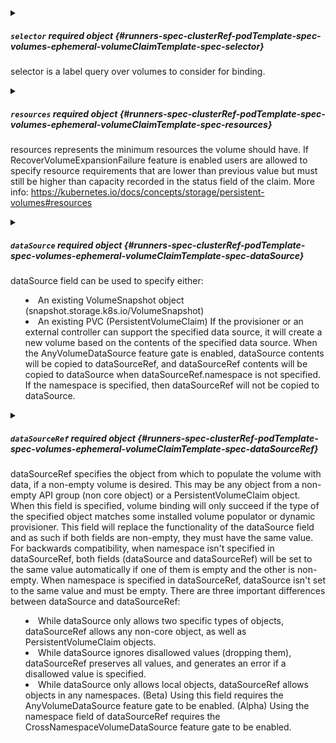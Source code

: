

<PartialAccessModes />



<details className="config-field" data-expandable="true">
<summary>

##### `selector` <span className="config-field-required" data-required="false">required</span> <span className="config-field-type">object</span> <span className="config-field-default"></span> <span className="config-field-enum"></span> {#runners-spec-clusterRef-podTemplate-spec-volumes-ephemeral-volumeClaimTemplate-spec-selector}

selector is a label query over volumes to consider for binding.

</summary>

<PartialSelectorreference />


</details>



<details className="config-field" data-expandable="true">
<summary>

##### `resources` <span className="config-field-required" data-required="false">required</span> <span className="config-field-type">object</span> <span className="config-field-default"></span> <span className="config-field-enum"></span> {#runners-spec-clusterRef-podTemplate-spec-volumes-ephemeral-volumeClaimTemplate-spec-resources}

resources represents the minimum resources the volume should have.
If RecoverVolumeExpansionFailure feature is enabled users are allowed to specify resource requirements
that are lower than previous value but must still be higher than capacity recorded in the
status field of the claim.
More info: https://kubernetes.io/docs/concepts/storage/persistent-volumes#resources

</summary>

<PartialResourcesreference />


</details>


<PartialVolumeName />


<PartialStorageClassName />


<PartialVolumeMode />



<details className="config-field" data-expandable="true">
<summary>

##### `dataSource` <span className="config-field-required" data-required="false">required</span> <span className="config-field-type">object</span> <span className="config-field-default"></span> <span className="config-field-enum"></span> {#runners-spec-clusterRef-podTemplate-spec-volumes-ephemeral-volumeClaimTemplate-spec-dataSource}

dataSource field can be used to specify either:
* An existing VolumeSnapshot object (snapshot.storage.k8s.io/VolumeSnapshot)
* An existing PVC (PersistentVolumeClaim)
If the provisioner or an external controller can support the specified data source,
it will create a new volume based on the contents of the specified data source.
When the AnyVolumeDataSource feature gate is enabled, dataSource contents will be copied to dataSourceRef,
and dataSourceRef contents will be copied to dataSource when dataSourceRef.namespace is not specified.
If the namespace is specified, then dataSourceRef will not be copied to dataSource.

</summary>

<PartialDataSourcereference />


</details>



<details className="config-field" data-expandable="true">
<summary>

##### `dataSourceRef` <span className="config-field-required" data-required="false">required</span> <span className="config-field-type">object</span> <span className="config-field-default"></span> <span className="config-field-enum"></span> {#runners-spec-clusterRef-podTemplate-spec-volumes-ephemeral-volumeClaimTemplate-spec-dataSourceRef}

dataSourceRef specifies the object from which to populate the volume with data, if a non-empty
volume is desired. This may be any object from a non-empty API group (non
core object) or a PersistentVolumeClaim object.
When this field is specified, volume binding will only succeed if the type of
the specified object matches some installed volume populator or dynamic
provisioner.
This field will replace the functionality of the dataSource field and as such
if both fields are non-empty, they must have the same value. For backwards
compatibility, when namespace isn't specified in dataSourceRef,
both fields (dataSource and dataSourceRef) will be set to the same
value automatically if one of them is empty and the other is non-empty.
When namespace is specified in dataSourceRef,
dataSource isn't set to the same value and must be empty.
There are three important differences between dataSource and dataSourceRef:
* While dataSource only allows two specific types of objects, dataSourceRef
  allows any non-core object, as well as PersistentVolumeClaim objects.
* While dataSource ignores disallowed values (dropping them), dataSourceRef
  preserves all values, and generates an error if a disallowed value is
  specified.
* While dataSource only allows local objects, dataSourceRef allows objects
  in any namespaces.
(Beta) Using this field requires the AnyVolumeDataSource feature gate to be enabled.
(Alpha) Using the namespace field of dataSourceRef requires the CrossNamespaceVolumeDataSource feature gate to be enabled.

</summary>

<PartialDataSourceRefreference />


</details>
